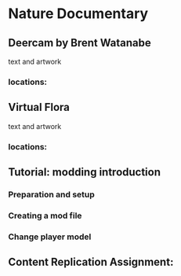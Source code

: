 # Nature Documentary

## Deercam by Brent Watanabe

text and artwork

### locations:


## Virtual Flora

text and artwork

### locations:

## Tutorial: modding introduction 

### Preparation and setup
### Creating a mod file
### Change player model

## Content Replication Assignment:
